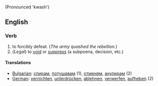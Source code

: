 (Pronounced 'kwash')
==English==
===Verb===
#to forcibly defeat. (''The army quashed the rebellion.'')
#(''Legal'') to [[void]] or [[suppress]] (a subpoena, decision, etc.)

====Translations====
*[[Bulgarian]]: [[спирам]], [[потушавам]] (1), [[отменям]], [[анулирам]] (2)
*[[German]]: [[vernichten]], [[unterdrücken]], [[ablehnen]], [[verwerfen]], [[aufheben]] (2)